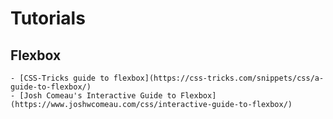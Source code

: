 # Tutorials

## Flexbox
    - [CSS-Tricks guide to flexbox](https://css-tricks.com/snippets/css/a-guide-to-flexbox/)
    - [Josh Comeau's Interactive Guide to Flexbox](https://www.joshwcomeau.com/css/interactive-guide-to-flexbox/)
